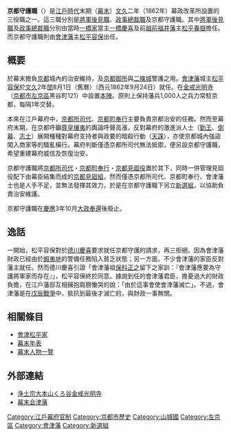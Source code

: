'''京都守護職'''（{{jpn|j=京都守護職|hg=きょうとしゅごしょく|rm=Kyōto Shugoshoku}}）是[[江戶時代|江戶時代]]末期（[[幕末|幕末]]）[[文久|文久]]二年（1862年）幕政改革所設置的三役職之一。這三職分別是[[將軍後見職|將軍後見職]]、[[政事總裁職|政事總裁職]]及京都守護職。其中[[將軍後見職|將軍後見職]]及[[政事總裁職|政事總裁職]]分別由當時[[一橋家|一橋家]]當主[[一橋慶喜|一橋慶喜]]及前[[越前國|越前]][[福井藩|福井藩]]主[[松平春嶽|松平春嶽]]擔任。而京都守護職則由[[會津藩|會津藩]]主[[松平容保|松平容保]]出任。

== 概要 ==
於幕末擔負[[京都|京都]]城內的治安維持，及[[京都御所|京都御所]]與[[二條城|二條城]]警護之用。[[會津藩|會津藩]]城主[[松平容保|松平容保]]於[[文久|文久]]2年[[閏|閏]]8月1日（舊曆）（西元1862年9月24日）就任。在[[金戒光明寺|金戒光明寺]]（[[京都市|京都市]][[左京區|左京區]]黑谷町121）中設置[[本陣|本陣]]。原則上保持藩兵1,000人之兵力常駐京都，每隔1年交替。

本來在江戶幕府中，[[京都所司代|京都所司代]]、[[京都町奉行|京都町奉行]]主要負責京都治安的任務。然而至幕府末期，在京都呼籲[[尊皇攘夷|尊皇攘夷]]的輿論呼聲高漲，反對幕府的激進派人士（[[勤王|勤王]]、[[倒幕|倒幕]]、[[志士|志士]]）展開種種對幕府支持者與政要的暗殺行動（[[天誅|天誅]]），亦使京都城內強盜闖入商家等的騷亂橫行。幕府判斷僅憑京都所司代無法抵禦，便另設京都守護職，希望重建幕府威信及恢復治安。

京都守護職將[[京都所司代|京都所司代]]・[[京都町奉行|京都町奉行]]・[[京都見廻役|京都見廻役]]置於其下，同時一併管理見廻役配下由幕臣結集而成的[[京都見廻組|京都見廻組]]，然而僅憑京都所司代、京都町奉行、會津藩士也是人手不足，並無法發揮其效力，於是在京都守護職下另立[[新選組|新選組]]，以協助負責治安維護。

京都守護職在[[慶應|慶應]]3年10月[[大政奉還|大政奉還]]後廢止。

== 逸話 ==
一開始，松平容保對於[[德川慶喜|德川慶喜]]要求就任京都守護的請求，再三拒絕。因為會津藩財政已經由於[[蝦夷地|蝦夷地]]的警備任務陷入貧乏狀態；另一方面，不少會津藩的家臣反對藩主就任。然而德川慶喜引證「會津藩祖[[保科正之|保科正之]]留下之家訓：『會津藩應要為守護將軍家而存在』」，松平容保終於同意。據說到任的會津藩君臣，擔憂過大的財政負擔，在江戶藩邸互相擁抱肩膀慟哭的說：「由於這事會使會津藩滅亡」。不過，會津藩是在[[戊辰戰爭|戊辰戰爭]]中，抵抗到最後才滅亡的，與財政一事無關。

== 相關條目 ==
* [[會津松平家|會津松平家]]
* [[幕末年表|幕末年表]]
* [[幕末人物一覽|幕末人物一覽]]

== 外部連結 ==
* [http://www.kurodani.jp/ 浄土宗大本山くろ谷金戒光明寺]{{Wayback|url=http://www.kurodani.jp/ |date=20110527162000 }}
* [https://web.archive.org/web/20060110193319/http://bakuai.main.jp/ 幕末会津藩]

[[Category:江戶幕府官制|Category:江戶幕府官制]]
[[Category:京都市歷史|Category:京都市歷史]]
[[Category:山城國|Category:山城國]]
[[Category:左京區|Category:左京區]]
[[Category:會津藩|Category:會津藩]]
[[Category:新選組|Category:新選組]]
